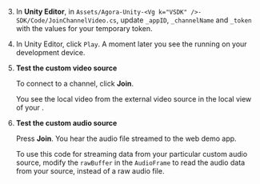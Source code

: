 <PlatformWrapper platform="unity">

3. In **Unity Editor**, in `Assets/Agora-Unity-<Vg k="VSDK" />-SDK/Code/JoinChannelVideo.cs`, update `_appID`, `_channelName` and `_token` with the values for your temporary token.

4. In Unity Editor, click `Play`. A moment later you see the <Vpl k= "CLIENT"/> running on your development device.

5. **Test the custom video source**

    To connect to a channel, click **Join**.

    You see the local video from the external video source in the local view of your <Vpl k ="CLIENT"/>. 

6. **Test the custom audio source**

    Press **Join**. You hear the audio file streamed to the web demo app. 

    To use this code for streaming data from your particular custom audio source, modify the `rawBuffer` in the `AudioFrame` to read the audio data from your source, instead of a raw audio file.

</PlatformWrapper>
